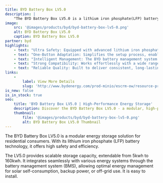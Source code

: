 ```yaml
---
title: BYD Battery Box LV5.0
description: |
    "The BYD Battery Box LV5.0 is a lithium iron phosphate(LFP) battery module designed for residential energy storage solutions."
image:
    src: '@images/products/byd/byd-battery-box-lv5-0.png'
    alt: BYD Battery Box LV5.0
    caption: BYD Battery Box LV5.0
partner: byd
highlights:
    - text: "Ultra Safety: Equipped with advanced lithium iron phosphate (LFP) technology, ensuring the highest level of safety and stability. Flexibility: Its scalable"
    - text: "One-Button Adaptation: Simplifies the setup process, enabling quick and seamless integration with your energy system."
    - text: "Intelligent Management: The BYD battery management system optimises performance and extends battery life."
    - text: "Strong Compatibility: Works effortlessly with a wide range of energy systems."
    - text: "Reliable Quality: Built to deliver consistent, long-lasting efficient performance."
links:
    -
        label: View More Details
        slug: 'http://www.bydenergy.com/prod-minio/escrm-ow/resource-product-category/product-category-resource-en/2910/Datasheet_Battery-Box%20LV5.0.pdf'
is_new: false
is_in_stock: true
seo:
    title: 'BYD Battery Box LV5.0 | High-Performance Energy Storage'
    description: Discover the BYD Battery Box LV5.0 - a modular, high-performance energy storage solution for residential and commercial applications.
    thumbnail:
        file: '@images/products/byd/byd-battery-box-lv5-0.png'
        alt: BYD Battery Box LV5.0 Thumbnail
---
```


The BYD Battery Box LV5.0 is a modular energy storage solution for residential consumers. With its lithium iron phosphate (LFP) battery technology, it offers high safety and efficiency.

The LV5.0 provides scalable storage capacity, extendable from 5kwh to 160kwh. It integrates seamlessly with various energy systems through the battery management system (BMS), allowing optimal energy management for solar self-consumption, backup power, or off-grid use. It is easy to install.